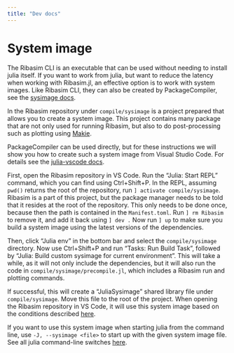 ```yaml
---
title: "Dev docs"
---
```


# System image

The Ribasim CLI is an executable that can be used without needing to install julia itself.
If you want to work from julia, but want to reduce the latency when working with Ribasim.jl,
an effective option is to work with system images. Like Ribasim CLI, they can also be created
by PackageCompiler, see the [sysimage docs](https://julialang.github.io/PackageCompiler.jl/dev/sysimages.html).

In the Ribasim repository under `compile/sysimage` is a project prepared that allows you to
create a system image. This project contains many package that are not only used for
running Ribasim, but also to do post-processing such as plotting using [Makie](https://docs.makie.org/stable/).

PackageCompiler can be used directly, but for these instructions we will show you how to
create such a system image from Visual Studio Code. For details see the
[julia-vscode docs](https://www.julia-vscode.org/docs/dev/userguide/compilesysimage/).

First, open the Ribasim repository in VS Code. Run the "Julia: Start REPL" command, which you
can find using Ctrl+Shift+P. In the REPL, assuming `pwd()` returns the root of the
repository, run `] activate compile/sysimage`. Ribasim is a part of this project, but the
package manager needs to be told that it resides at the root of the repository. This only
needs to be done once, because then the path is contained in the `Manifest.toml`. Run
`] rm Ribasim` to remove it, and add it back using `] dev .` Now run `] up` to make sure
you build a system image using the latest versions of the dependencies.

Then, click "Julia env" in the bottom bar and select the `compile/sysimage` directory.
Now use Ctrl+Shift+P and run "Tasks: Run Build Task", followed by
"Julia: Build custom sysimage for current environment". This will take a while, as it will
not only include the dependencies, but it will also run the code in
`compile/sysimage/precompile.jl`, which includes a Ribasim run and plotting commands.

If successful, this will create a "JuliaSysimage" shared library file under
`compile/sysimage`. Move this file to the root of the project. When opening the Ribasim
repository in VS Code, it will use this system image based on the conditions described
[here](https://www.julia-vscode.org/docs/dev/userguide/compilesysimage/#Using-custom-sysimages).

If you want to use this system image when starting julia from the command line, use
`-J, --sysimage <file>` to start up with the given system image file. See all julia
command-line switches [here](https://docs.julialang.org/en/v1/manual/command-line-options/#Command-line-switches-for-Julia).
